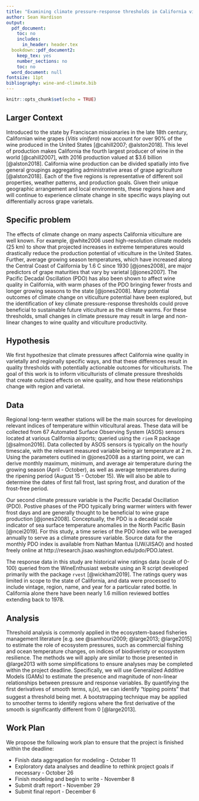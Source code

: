 ```yaml
---
title: "Examining climate pressure-response thresholds in California viticulture"
author: Sean Hardison
output:
  pdf_document:
    toc: no
    includes:
      in_header: header.tex
  bookdown::pdf_document2:
    keep_tex: yes
    number_sections: no
    toc: no
  word_document: null
fontsize: 11pt
bibliography: wine-and-climate.bib
---
```


```r
knitr::opts_chunk$set(echo = TRUE)
```

## Larger Context

Introduced to the state by Franciscan missionaries in the late 18th century, Californian wine grapes (*Vitis vinifera*) now account for over 90% of the wine produced in the United States [@cahill2007; @alston2018]. This level of production makes California the fourth largest producer of wine in the world [@cahill2007], with 2016 production valued at $3.6 billion [@alston2018]. California wine 
production can be divided spatially into five general groupings aggregating administrative areas of grape agriculture [@alston2018]. Each of the five regions is representative of different soil properties, weather patterns, and production goals. Given their unique geographic arrangement and local environments, these regions have and will continue to experience climate change in site specific ways playing out differentially across grape varietals.  

## Specific problem

The effects of climate change on many aspects California viticulture are well known. For example, @white2006 used high-resolution climate models (25 km) to show that projected increases in extreme temperatures would drastically reduce the production potential of viticulture in the United States. Further, average growing season temperatures, which have increased along the Central Coast of California by 1.6 \textdegree C since 1930 [@jones2008], are major predictors of grape maturities that vary by varietal [@jones2007]. The Pacific Decadal Oscillation (PDO) has also been shown to affect wine quality in California, with warm phases of the PDO bringing fewer frosts and longer growing seasons to the state [@jones2008]. Many potential outcomes of climate change on viticulture potential have been explored, but the identification of key climate pressure-response thresholds could prove beneficial to sustainable future viticulture as the climate warms. For these thresholds, small changes in climate pressure may result in large and non-linear changes to wine quality and viticulture productivity.

## Hypothesis

We first hypothesize that climate pressures affect California wine quality in varietally and regionally specific ways, and that these differences result in quality thresholds with potentially actionable outcomes for viticulturists. The goal of this work is to inform viticulturists of climate pressure thresholds that create outsized effects on wine quality, and how these relationships change with region and varietal. 

## Data

Regional long-term weather stations will be the main sources for developing relevant indices of temperature within viticultural areas. These data will be collected from 67 Automated Surface Observing System (ASOS) sensors located at various California airports; queried using the `riem` R package [@salmon2016]. Data collected by ASOS sensors is typically on the hourly timescale, with the relevant measured variable being air temperature at 2 m. Using the parameters outlined in @jones2008 as a starting point, we can derive monthly maximum, minimum, and average air temperature during the growing season (April - October), as well as average temperatures during the ripening period (August 15 - October 15). We will also be able to determine the dates of first fall frost, last spring frost, and duration of the frost-free period. 

Our second climate pressure variable is the Pacific Decadal Oscillation (PDO). Postive phases of the PDO typically bring warmer winters with fewer frost days and are generally thought to be beneficial to wine grape production [@jones2008]. Conceptually, the PDO is a decadal scale indicator of sea surface temperature anomalies in the North Pacific Basin [@ncei2019]. For this study, a time series of the PDO index will be averaged annually to serve as a climate pressure variable. Source data for the monthly PDO index is available from Nathan Mantua (UW/JISAO) and hosted freely online at http://research.jisao.washington.edu/pdo/PDO.latest.

The response data in this study are historical wine ratings data (scale of 0-100) queried from the WineEnthusiast website using an R script developed primarily with the package `rvest` [@wickham2019]. The ratings query was limited in scope to the state of California, and data were processed to include vintage, region, name, and year for a particular rated bottle. In California alone there have been nearly 1.6 million reviewed bottles extending back to 1978.

## Analysis 

Threshold analysis is commonly applied in the ecosystem-based fisheries management literature [e.g. see @samhouri2009; @large2013; @large2015] to estimate the role of ecosystem pressures, such as commercial fishing and ocean temperature changes, on indices of biodiveristy or ecosystem resilience. The methods we will apply are similar to those presented in @large2013 with some simplifications to ensure analyses may be completed within the project deadline. Specifically, we will use Generalized Additive Models (GAMs) to estimate the presence and magnitude of non-linear relationships between pressure and response variables. By quantifying the first derivatives of smooth terms, $s_i(x)$, we can identify "tipping points" that suggest a threshold being met. A bootstrapping technique may be applied to smoother terms to identify regions where the first derivative of the smooth is significantly different from 0 [@large2013].

## Work Plan

We propose the following work plan to ensure that the project is finished within the deadline:

* Finish data aggregation for modeling - October 11
* Exploratory data analyses and deadline to rethink project goals if necessary - October 26
* Finish modeling and begin to write - November 8 
* Submit draft report - November 29
* Submit final report - December 6